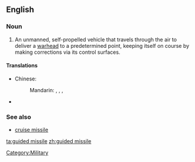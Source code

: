 ==English==

===Noun===
{{wikipedia}}
{{en-noun|sg=[[guided]] [[missile]]}}

# An unmanned, self-propelled vehicle that travels through the air to deliver a [[warhead]] to a predetermined point, keeping itself on course by making corrections via its control surfaces.

====Translations====
{{trans-top|unmanned, self-propelled vehicle that travels through the air}}
* Chinese:
*: Mandarin: {{t|zh|導彈|sc=Hani}}, {{t|zh|导弹|tr=dǎodàn|sc=Hani}}, {{t|zh|導向飛彈|sc=Hani}}, {{t|zh|导向飞弹|tr=dǎoxiàng fēidàn|sc=Hani}}
{{trans-mid}}
* {{trreq|Finnish}}
{{trans-bottom}}

===See also===
*[[cruise missile]]

[[Category:Military]]

[[ta:guided missile]]
[[zh:guided missile]]